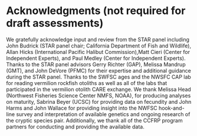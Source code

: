 \clearpage

# Acknowledgments (not required for draft assessments)
We gratefully acknowledge input and review from the STAR panel including John 
Budrick (STAR panel chair; California Department of Fish and Wildlife), 
Allan Hicks (International Pacific Halibut Commission),Matt Cieri (Center for 
Independent Experts), and Paul Medley (Center for Independent Experts). Thanks 
to the STAR panel advisors Gerry Richter (GAP), Melissa Mandrup (GMT), and John 
DeVore (PFMC) for their expertise and additional guidance during the STAR panel. 
Thanks to the SWFSC ages and the NWSFC CAP lab for reading vermilion rockfish otoliths as well as all of the labs that participated in the vermilion otolith CARE exchange. We thank Melissa Head (Northwest Fisheries Science Center NMFS, NOAA), for producing analyses on maturity, Sabrina Beyer (UCSC) for providing data on fecundity and John Harms and John Wallace for providing insight into the NWFSC hook-and-line survey and interpretation of available genetics and ongoing research of the cryptic species pair. Additionally, we thank all of the CCFRP program partners for conducting and providing the available data.

